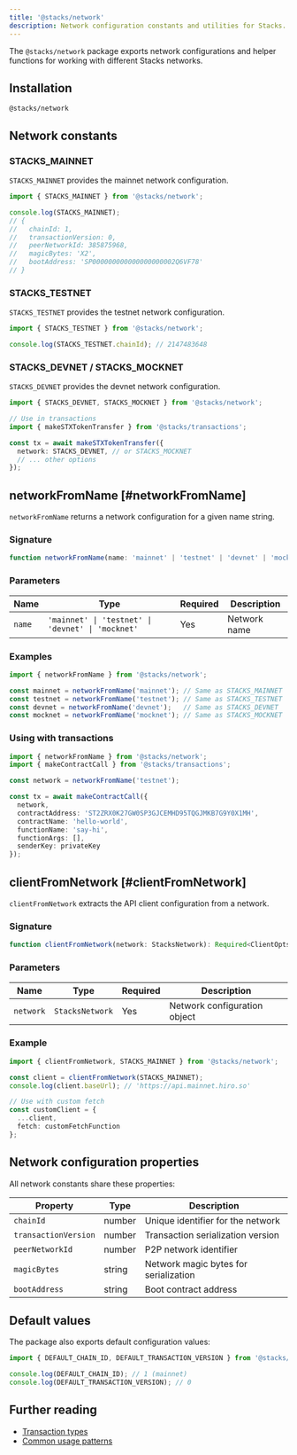 ```yaml
---
title: '@stacks/network'
description: Network configuration constants and utilities for Stacks.
---
```


The `@stacks/network` package exports network configurations and helper functions for working with different Stacks networks.

## Installation

```package-install
@stacks/network
```

## Network constants

### STACKS_MAINNET

`STACKS_MAINNET` provides the mainnet network configuration.

```typescript
import { STACKS_MAINNET } from '@stacks/network';

console.log(STACKS_MAINNET);
// {
//   chainId: 1,
//   transactionVersion: 0,
//   peerNetworkId: 385875968,
//   magicBytes: 'X2',
//   bootAddress: 'SP000000000000000000002Q6VF78'
// }
```

### STACKS_TESTNET

`STACKS_TESTNET` provides the testnet network configuration.

```typescript
import { STACKS_TESTNET } from '@stacks/network';

console.log(STACKS_TESTNET.chainId); // 2147483648
```

### STACKS_DEVNET / STACKS_MOCKNET

`STACKS_DEVNET` provides the devnet network configuration.

```typescript
import { STACKS_DEVNET, STACKS_MOCKNET } from '@stacks/network';

// Use in transactions
import { makeSTXTokenTransfer } from '@stacks/transactions';

const tx = await makeSTXTokenTransfer({
  network: STACKS_DEVNET, // or STACKS_MOCKNET
  // ... other options
});
```

## networkFromName [#networkFromName]

`networkFromName` returns a network configuration for a given name string.

### Signature

```typescript
function networkFromName(name: 'mainnet' | 'testnet' | 'devnet' | 'mocknet'): StacksNetwork
```

### Parameters

| Name | Type | Required | Description |
|------|------|----------|-------------|
| `name` | `'mainnet' \| 'testnet' \| 'devnet' \| 'mocknet'` | Yes | Network name |

### Examples

```typescript
import { networkFromName } from '@stacks/network';

const mainnet = networkFromName('mainnet'); // Same as STACKS_MAINNET
const testnet = networkFromName('testnet'); // Same as STACKS_TESTNET
const devnet = networkFromName('devnet');   // Same as STACKS_DEVNET
const mocknet = networkFromName('mocknet'); // Same as STACKS_MOCKNET
```

### Using with transactions

```typescript
import { networkFromName } from '@stacks/network';
import { makeContractCall } from '@stacks/transactions';

const network = networkFromName('testnet');

const tx = await makeContractCall({
  network,
  contractAddress: 'ST2ZRX0K27GW0SP3GJCEMHD95TQGJMKB7G9Y0X1MH',
  contractName: 'hello-world',
  functionName: 'say-hi',
  functionArgs: [],
  senderKey: privateKey
});
```

## clientFromNetwork [#clientFromNetwork]

`clientFromNetwork` extracts the API client configuration from a network.

### Signature

```typescript
function clientFromNetwork(network: StacksNetwork): Required<ClientOpts>
```

### Parameters

| Name | Type | Required | Description |
|------|------|----------|-------------|
| `network` | `StacksNetwork` | Yes | Network configuration object |

### Example

```typescript
import { clientFromNetwork, STACKS_MAINNET } from '@stacks/network';

const client = clientFromNetwork(STACKS_MAINNET);
console.log(client.baseUrl); // 'https://api.mainnet.hiro.so'

// Use with custom fetch
const customClient = {
  ...client,
  fetch: customFetchFunction
};
```

## Network configuration properties

All network constants share these properties:

| Property | Type | Description |
|----------|------|-------------|
| `chainId` | number | Unique identifier for the network |
| `transactionVersion` | number | Transaction serialization version |
| `peerNetworkId` | number | P2P network identifier |
| `magicBytes` | string | Network magic bytes for serialization |
| `bootAddress` | string | Boot contract address |

## Default values

The package also exports default configuration values:

```typescript
import { DEFAULT_CHAIN_ID, DEFAULT_TRANSACTION_VERSION } from '@stacks/network';

console.log(DEFAULT_CHAIN_ID); // 1 (mainnet)
console.log(DEFAULT_TRANSACTION_VERSION); // 0
```

## Further reading

- [Transaction types](/reference/stacks.js/local-accounts/transaction-types)
- [Common usage patterns](/reference/stacks.js/common-usage-patterns)
